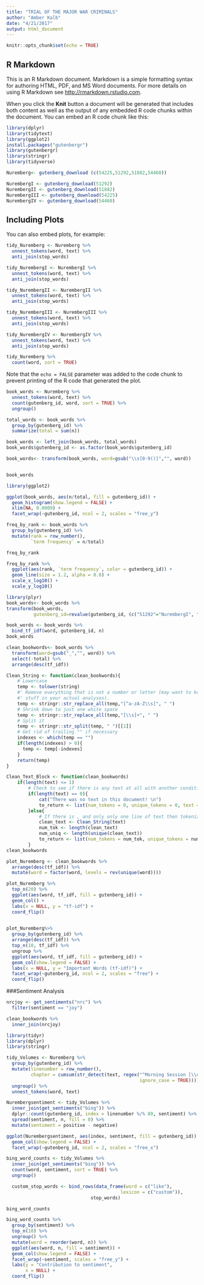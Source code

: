 ```yaml
---
title: "TRIAL OF THE MAJOR WAR CRIMINALS"
author: "Amber Kalb"
date: "4/21/2017"
output: html_document
---
```


```r
knitr::opts_chunk$set(echo = TRUE)
```

## R Markdown

This is an R Markdown document. Markdown is a simple formatting syntax for authoring HTML, PDF, and MS Word documents. For more details on using R Markdown see <http://rmarkdown.rstudio.com>.

When you click the **Knit** button a document will be generated that includes both content as well as the output of any embedded R code chunks within the document. You can embed an R code chunk like this:

```r
library(dplyr)
library(tidytext)
library(ggplot2)
install.packages("gutenbergr")
library(gutenbergr)
library(stringr)
library(tidyverse)

Nuremberg<- gutenberg_download (c(54225,51292,51882,54460))

NurembergI <- gutenberg_download(51292)
NurembergII <- gutenberg_download(51882)
NurembergIII <- gutenberg_download(54225)
NurembergIV <- gutenberg_download(54460)
```

## Including Plots

You can also embed plots, for example:

```r
tidy_Nuremberg <- Nuremberg %>%
  unnest_tokens(word, text) %>%
  anti_join(stop_words)

tidy_NurembergI <- NurembergI %>%
  unnest_tokens(word, text) %>%
  anti_join(stop_words)

tidy_NurembergII <- NurembergII %>%
  unnest_tokens(word, text) %>%
  anti_join(stop_words)

tidy_NurembergIII <- NurembergIII %>%
  unnest_tokens(word, text) %>%
  anti_join(stop_words)

tidy_NurembergIV <- NurembergIV %>%
  unnest_tokens(word, text) %>%
  anti_join(stop_words)

tidy_Nuremberg %>%
  count(word, sort = TRUE)
```

Note that the `echo = FALSE` parameter was added to the code chunk to prevent printing of the R code that generated the plot.

```r
book_words <- Nuremberg %>%
  unnest_tokens(word, text) %>%
  count(gutenberg_id, word, sort = TRUE) %>%
  ungroup()

total_words <- book_words %>% 
  group_by(gutenberg_id) %>% 
  summarize(total = sum(n))

book_words <- left_join(book_words, total_words)
book_words$gutenberg_id <- as.factor(book_words$gutenberg_id)

book_words<- transform(book_words, word=gsub("\\s[0-9()]","", word))


book_words

```

```r

library(ggplot2)

ggplot(book_words, aes(n/total, fill = gutenberg_id)) +
  geom_histogram(show.legend = FALSE) +
  xlim(NA, 0.0009) +
  facet_wrap(~gutenberg_id, ncol = 2, scales = "free_y")
```

```r
freq_by_rank <- book_words %>% 
  group_by(gutenberg_id) %>% 
  mutate(rank = row_number(), 
         `term frequency` = n/total)

freq_by_rank
```

```r
freq_by_rank %>% 
  ggplot(aes(rank, `term frequency`, color = gutenberg_id)) + 
  geom_line(size = 1.2, alpha = 0.8) + 
  scale_x_log10() +
  scale_y_log10()
```




```r
library(plyr)
book_words<- book_words %>% 
transform(book_words,
          gutenberg_id=revalue(gutenberg_id, (c("51292"="NurembergI", "51882"="NurembergII", "54225"="NurembergIII", "54460"="NurembergIV"))))

book_words <- book_words %>%
  bind_tf_idf(word, gutenberg_id, n)
book_words
```

```r

clean_bookwords<- book_words %>%
  transform(word=gsub("_","", word)) %>% 
  select(-total) %>%
  arrange(desc(tf_idf))

Clean_String <- function(clean_bookwords){
    # Lowercase
    temp <- tolower(string)
    #' Remove everything that is not a number or letter (may want to keep more 
    #' stuff in your actual analyses). 
    temp <- stringr::str_replace_all(temp,"[^a-zA-Z\\s]", " ")
    # Shrink down to just one white space
    temp <- stringr::str_replace_all(temp,"[\\s]+", " ")
    # Split it
    temp <- stringr::str_split(temp, " ")[[1]]
    # Get rid of trailing "" if necessary
    indexes <- which(temp == "")
    if(length(indexes) > 0){
      temp <- temp[-indexes]
    } 
    return(temp)
}

Clean_Text_Block <- function(clean_bookwords)
    if(length(text) <= 1)
        # Check to see if there is any text at all with another conditional
        if(length(text) == 0){
            cat("There was no text in this document! \n")
            to_return <- list(num_tokens = 0, unique_tokens = 0, text = "")
        }else{
            # If there is , and only only one line of text then tokenize it
            clean_text <- Clean_String(text)
            num_tok <- length(clean_text)
            num_uniq <- length(unique(clean_text))
            to_return <- list(num_tokens = num_tok, unique_tokens = num_uniq, text = clean_text)
        }
clean_bookwords
```

```r

plot_Nuremberg <- clean_bookwords %>%
  arrange(desc(tf_idf)) %>%
  mutate(word = factor(word, levels = rev(unique(word))))

plot_Nuremberg %>% 
  top_n(20) %>%
  ggplot(aes(word, tf_idf, fill = gutenberg_id)) +
  geom_col() +
  labs(x = NULL, y = "tf-idf") +
  coord_flip() 
  
```


```r
plot_Nuremberg%>% 
  group_by(gutenberg_id) %>% 
  arrange(desc(tf_idf)) %>% 
  top_n(10, tf_idf) %>% 
  ungroup %>%
  ggplot(aes(word, tf_idf, fill = gutenberg_id)) +
  geom_col(show.legend = FALSE) +
  labs(x = NULL, y = "Important Words (tf-idf)") +
  facet_wrap(~gutenberg_id, ncol = 2, scales = "free") +
  coord_flip()
```

###Sentiment Analysis

```r
nrcjoy <- get_sentiments("nrc") %>% 
  filter(sentiment == "joy")

clean_bookwords %>%
  inner_join(nrcjoy)
```

```r
library(tidyr)
library(dplyr)
library(stringr)

tidy_Volumes <- Nuremberg %>%
  group_by(gutenberg_id) %>%
  mutate(linenumber = row_number(),
         chapter = cumsum(str_detect(text, regex("^Morning Session [\\divxlc]", 
                                                 ignore_case = TRUE)))) %>%
  ungroup() %>%
  unnest_tokens(word, text)

Nurembergsentiment <- tidy_Volumes %>%
  inner_join(get_sentiments("bing")) %>%
  dplyr::count(gutenberg_id, index = linenumber %/% 80, sentiment) %>%
  spread(sentiment, n, fill = 0) %>%
  mutate(sentiment = positive - negative) 
```

```r
ggplot(Nurembergsentiment, aes(index, sentiment, fill = gutenberg_id)) +
  geom_col(show.legend = FALSE) +
  facet_wrap(~gutenberg_id, ncol = 2, scales = "free_x")
```

```r
bing_word_counts <- tidy_Volumes %>%
  inner_join(get_sentiments("bing")) %>%
  count(word, sentiment, sort = TRUE) %>%
  ungroup()

  custom_stop_words <- bind_rows(data_frame(word = c("like"), 
                                          lexicon = c("custom")), 
                               stop_words)

bing_word_counts
  ```

```r
bing_word_counts %>%
  group_by(sentiment) %>%
  top_n(10) %>%
  ungroup() %>%
  mutate(word = reorder(word, n)) %>%
  ggplot(aes(word, n, fill = sentiment)) +
  geom_col(show.legend = FALSE) +
  facet_wrap(~sentiment, scales = "free_y") +
  labs(y = "Contribution to sentiment",
       x = NULL) +
  coord_flip()
```







